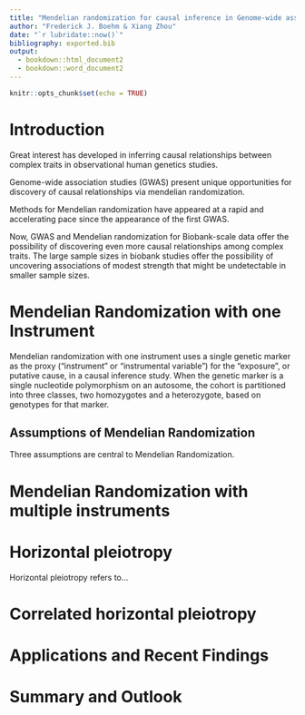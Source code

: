 ```yaml
---
title: "Mendelian randomization for causal inference in Genome-wide association studies"
author: "Frederick J. Boehm & Xiang Zhou"
date: "`r lubridate::now()`"
bibliography: exported.bib
output: 
  - bookdown::html_document2
  - bookdown::word_document2
---
```


```r
knitr::opts_chunk$set(echo = TRUE)
```

# Introduction

Great interest has developed in inferring causal relationships between complex 
traits in observational human genetics studies. 

Genome-wide association studies (GWAS) present unique opportunities for 
discovery of causal relationships via mendelian randomization.

Methods for Mendelian randomization have appeared at a rapid and accelerating pace since the 
appearance of the first GWAS. 

Now, GWAS and Mendelian randomization for Biobank-scale data offer the possibility
of discovering even more causal relationships among complex traits. The large
sample sizes in biobank studies offer the possibility of uncovering associations of modest strength 
that might be undetectable in smaller sample sizes. 




# Mendelian Randomization with one Instrument

Mendelian randomization with one instrument uses a single genetic marker 
as the proxy ("instrument" or "instrumental variable") for the "exposure", or 
putative cause, in a causal inference study. When the genetic marker is a single
nucleotide polymorphism on an autosome, the cohort is partitioned into three 
classes, two homozygotes and a heterozygote, based on genotypes for that marker.



## Assumptions of Mendelian Randomization

Three assumptions are central to Mendelian Randomization.



# Mendelian Randomization with multiple instruments




# Horizontal pleiotropy

Horizontal pleiotropy refers to...




# Correlated horizontal pleiotropy

# Applications and Recent Findings


# Summary and Outlook
